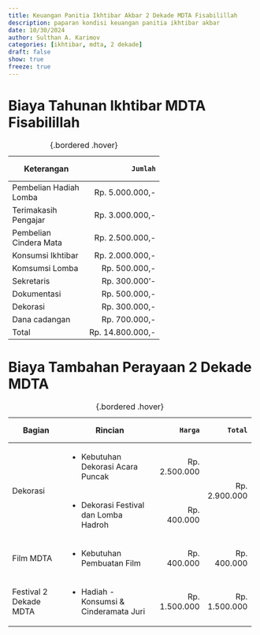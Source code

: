 ```yaml
---
title: Keuangan Panitia Ikhtibar Akbar 2 Dekade MDTA Fisabilillah
description: paparan kondisi keuangan panitia ikhtibar akbar
date: 10/30/2024
author: Sulthan A. Karimov
categories: [ikhtibar, mdta, 2 dekade]
draft: false
show: true
freeze: true
---
```


# Biaya Tahunan Ikhtibar MDTA Fisabilillah

+------------------------+------------------+
| Keterangan             |           Jumlah |
+========================+=================:+
| Pembelian Hadiah Lomba |  Rp. 5.000.000,- |
+------------------------+------------------+
| Terimakasih Pengajar   |  Rp. 3.000.000,- |
+------------------------+------------------+
| Pembelian Cindera Mata |  Rp. 2.500.000,- |
+------------------------+------------------+
| Konsumsi Ikhtibar      |  Rp. 2.000.000,- |
+------------------------+------------------+
| Komsumsi Lomba         |    Rp. 500.000,- |
+------------------------+------------------+
| Sekretaris             |    Rp. 300.000’- |
+------------------------+------------------+
| Dokumentasi            |    Rp. 500.000,- |
+------------------------+------------------+
| Dekorasi               |    Rp. 300.000,- |
+------------------------+------------------+
| Dana cadangan          |    Rp. 700.000,- |
+------------------------+------------------+
| Total                  | Rp. 14.800.000,- |
+------------------------+------------------+
: {.bordered .hover}

# Biaya Tambahan Perayaan 2 Dekade MDTA

+------------------------+----------------------------------------+---------------+---------------+
| Bagian                 | Rincian                                |         Harga |         Total |
+========================+========================================+==============:+==============:+
| Dekorasi               | * Kebutuhan Dekorasi Acara Puncak      | Rp. 2.500.000 | Rp. 2.900.000 |
+                        +----------------------------------------+---------------+               +
|                        | * Dekorasi Festival dan Lomba Hadroh   | Rp. 400.000   |               |
+------------------------+----------------------------------------+---------------+---------------+
| Film MDTA              | * Kebutuhan Pembuatan Film             | Rp. 400.000   | Rp. 400.000   |
+------------------------+----------------------------------------+---------------+---------------+
| Festival 2 Dekade MDTA | * Hadiah - Konsumsi & Cinderamata Juri | Rp. 1.500.000 | Rp. 1.500.000 |
+------------------------+----------------------------------------+---------------+---------------+
: {.bordered .hover}
